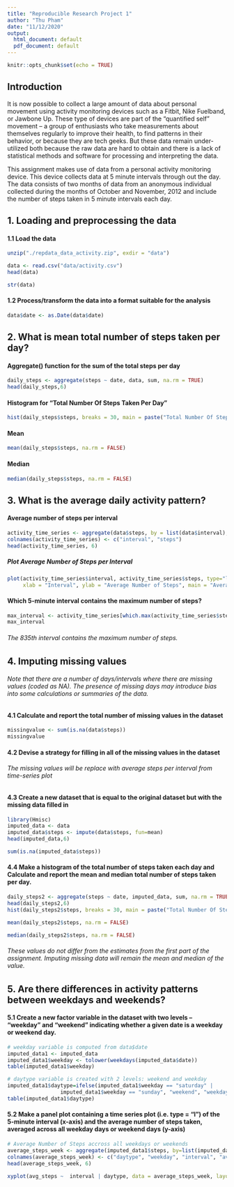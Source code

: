 ```yaml
---
title: "Reproducible Research Project 1"
author: "Thu Pham"
date: "11/12/2020"
output:
  html_document: default
  pdf_document: default
---
```


```r
knitr::opts_chunk$set(echo = TRUE)
```

## Introduction

It is now possible to collect a large amount of data about personal movement using activity monitoring devices such as a Fitbit, Nike Fuelband, or Jawbone Up. These type of devices are part of the “quantified self” movement – a group of enthusiasts who take measurements about themselves regularly to improve their health, to find patterns in their behavior, or because they are tech geeks. But these data remain under-utilized both because the raw data are hard to obtain and there is a lack of statistical methods and software for processing and interpreting the data.

This assignment makes use of data from a personal activity monitoring device. This device collects data at 5 minute intervals through out the day. The data consists of two months of data from an anonymous individual collected during the months of October and November, 2012 and include the number of steps taken in 5 minute intervals each day. 

## 1. Loading and preprocessing the data

#### 1.1 Load the data
```r
unzip("./repdata_data_activity.zip", exdir = "data")
```
```r
data <- read.csv("data/activity.csv") 
head(data)
```
```r
str(data)
```

#### 1.2 Process/transform the data into a format suitable for the analysis

```r
data$date <- as.Date(data$date)
```

## 2. What is mean total number of steps taken per day?

####  Aggregate() function for the sum of the total steps per day
```r
daily_steps <- aggregate(steps ~ date, data, sum, na.rm = TRUE)
head(daily_steps,6)
```

#### Histogram for "Total Number Of Steps Taken Per Day"
```r
hist(daily_steps$steps, breaks = 30, main = paste("Total Number Of Steps Taken Per Day"), col="lightblue",xlab="Number of Steps")
```

#### Mean
```r
mean(daily_steps$steps, na.rm = FALSE)
```
#### Median
```r
median(daily_steps$steps, na.rm = FALSE)
```

## 3. What is the average daily activity pattern?

#### Average number of steps per interval
```r
activity_time_series <- aggregate(data$steps, by = list(data$interval),mean, na.rm = TRUE)
colnames(activity_time_series) <- c("interval", "steps")
head(activity_time_series, 6)
```
##### Plot Average Number of Steps per Interval
```r
plot(activity_time_series$interval, activity_time_series$steps, type="l", 
     xlab = "Interval", ylab = "Average Number of Steps", main = "Average Daily Activity Pattern",  col ="blue")
```

#### Which 5-minute interval contains the maximum number of steps?
```r
max_interval <- activity_time_series[which.max(activity_time_series$steps),]
max_interval 
```
###### The 835th interval contains the maximum number of steps.

## 4. Imputing missing values

###### Note that there are a number of days/intervals where there are missing values (coded as NA). The presence of missing days may introduce bias into some calculations or summaries of the data.
#### 4.1 Calculate and report the total number of missing values in the dataset
```r
missingvalue <- sum(is.na(data$steps))
missingvalue 
```
#### 4.2 Devise a strategy for filling in all of the missing values in the dataset
###### The missing values will be replace with average steps per interval from time-series plot

#### 4.3 Create a new dataset that is equal to the original dataset but with the missing data filled in
```r
library(Hmisc)
imputed_data <- data
imputed_data$steps <- impute(data$steps, fun=mean)
head(imputed_data,6) 
```

```r
sum(is.na(imputed_data$steps)) 
```
#### 4.4 Make a histogram of the total number of steps taken each day and Calculate and report the mean and median total number of steps taken per day. 

```r
daily_steps2 <- aggregate(steps ~ date, imputed_data, sum, na.rm = TRUE)
head(daily_steps2,6)
hist(daily_steps2$steps, breaks = 30, main = paste("Total Number Of Steps Taken Per Day In Imputed Data"), col="lightblue",xlab="Number of Steps")
```

```r
mean(daily_steps2$steps, na.rm = FALSE)
```

```r
median(daily_steps2$steps, na.rm = FALSE)
```
###### These values do not differ from the estimates from the first part of the assignment. Imputing missing data will remain the mean and median of the value.

## 5. Are there differences in activity patterns between weekdays and weekends?
#### 5.1 Create a new factor variable in the dataset with two levels – “weekday” and “weekend” indicating whether a given date is a weekday or weekend day.


```r
# weekday variable is computed from data$date
imputed_data1 <- imputed_data
imputed_data1$weekday <- tolower(weekdays(imputed_data$date))
table(imputed_data1$weekday)
```
```r
# daytype variable is created with 2 levels: weekend and weekday
imputed_data1$daytype=ifelse(imputed_data1$weekday == "saturday" |
                 imputed_data1$weekday == "sunday", "weekend", "weekday")
table(imputed_data1$daytype)
```

#### 5.2 Make a panel plot containing a time series plot (i.e. type = "l") of the 5-minute interval (x-axis) and the average number of steps taken, averaged across all weekday days or weekend days (y-axis)

```r
# Average Number of Steps accross all weekdays or weekends
average_steps_week <- aggregate(imputed_data1$steps, by=list(imputed_data1$daytype,imputed_data1$weekday, imputed_data1$interval), mean)
colnames(average_steps_week) <- c("daytype", "weekday", "interval", "avg_steps")
head(average_steps_week, 6)
```

```r
xyplot(avg_steps ~  interval | daytype, data = average_steps_week, layout = c(1,2), type ="l", ylab="Number of Steps", main="The Average Number of Steps Taken Across All Weekday days or Weekend days")
```



